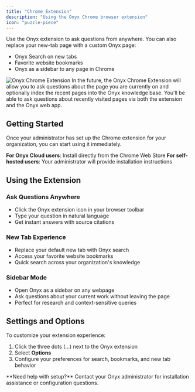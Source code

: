 ```yaml
---
title: "Chrome Extension"
description: "Using the Onyx Chrome browser extension"
icon: "puzzle-piece"
---
```


Use the Onyx extension to ask questions from anywhere. You can also replace your new-tab page with a custom Onyx page:

- Onyx Search on new tabs
- Favorite website bookmarks  
- Onyx as a sidebar to any page in Chrome

<Frame>
  <img
    src="/assets/deployment/onyx_chrome_extension.png"
    alt="Onyx Chrome Extension"
  />
</Frame>

<Note>
  In the future, the Onyx Chrome Extension will allow you to ask questions about
  the page you are currently on and optionally index the recent pages into the
  Onyx knowledge base. You'll be able to ask questions about recently visited
  pages via both the extension and the Onyx web app.
</Note>

## Getting Started

Once your administrator has set up the Chrome extension for your organization, you can start using it immediately.

**For Onyx Cloud users**: Install directly from the Chrome Web Store
**For self-hosted users**: Your administrator will provide installation instructions

## Using the Extension

### **Ask Questions Anywhere**
- Click the Onyx extension icon in your browser toolbar
- Type your question in natural language
- Get instant answers with source citations

### **New Tab Experience**
- Replace your default new tab with Onyx search
- Access your favorite website bookmarks
- Quick search across your organization's knowledge

### **Sidebar Mode**
- Open Onyx as a sidebar on any webpage
- Ask questions about your current work without leaving the page
- Perfect for research and context-sensitive queries

## Settings and Options

To customize your extension experience:
1. Click the three dots (...) next to the Onyx extension
2. Select **Options**
3. Configure your preferences for search, bookmarks, and new tab behavior

<Info>
**Need help with setup?** Contact your Onyx administrator for installation assistance or configuration questions.
</Info> 